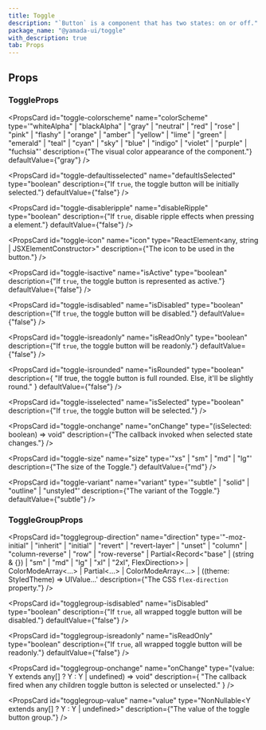 ```yaml
---
title: Toggle
description: "`Button` is a component that has two states: on or off."
package_name: "@yamada-ui/toggle"
with_description: true
tab: Props
---
```


## Props

### ToggleProps

<PropsCard
  id="toggle-colorscheme"
  name="colorScheme"
  type='"whiteAlpha" | "blackAlpha" | "gray" | "neutral" | "red" | "rose" | "pink" | "flashy" | "orange" | "amber" | "yellow" | "lime" | "green" | "emerald" | "teal" | "cyan" | "sky" | "blue" | "indigo" | "violet" | "purple" | "fuchsia"'
  description={"The visual color appearance of the component."}
  defaultValue={"gray"}
/>

<PropsCard
  id="toggle-defaultisselected"
  name="defaultIsSelected"
  type="boolean"
  description={"If `true`, the toggle button will be initially selected."}
  defaultValue={"false"}
/>

<PropsCard
  id="toggle-disableripple"
  name="disableRipple"
  type="boolean"
  description={"If `true`, disable ripple effects when pressing a element."}
  defaultValue={"false"}
/>

<PropsCard
  id="toggle-icon"
  name="icon"
  type="ReactElement<any, string | JSXElementConstructor<any>>"
  description={"The icon to be used in the button."}
/>

<PropsCard
  id="toggle-isactive"
  name="isActive"
  type="boolean"
  description={"If `true`, the toggle button is represented as active."}
  defaultValue={"false"}
/>

<PropsCard
  id="toggle-isdisabled"
  name="isDisabled"
  type="boolean"
  description={"If `true`, the toggle button will be disabled."}
  defaultValue={"false"}
/>

<PropsCard
  id="toggle-isreadonly"
  name="isReadOnly"
  type="boolean"
  description={"If `true`, the toggle button will be readonly."}
  defaultValue={"false"}
/>

<PropsCard
  id="toggle-isrounded"
  name="isRounded"
  type="boolean"
  description={
    "If true, the toggle button is full rounded. Else, it'll be slightly round."
  }
  defaultValue={"false"}
/>

<PropsCard
  id="toggle-isselected"
  name="isSelected"
  type="boolean"
  description={"If `true`, the toggle button will be selected."}
/>

<PropsCard
  id="toggle-onchange"
  name="onChange"
  type="(isSelected: boolean) => void"
  description={"The callback invoked when selected state changes."}
/>

<PropsCard
  id="toggle-size"
  name="size"
  type='"xs" | "sm" | "md" | "lg"'
  description={"The size of the Toggle."}
  defaultValue={"md"}
/>

<PropsCard
  id="toggle-variant"
  name="variant"
  type='"subtle" | "solid" | "outline" | "unstyled"'
  description={"The variant of the Toggle."}
  defaultValue={"subtle"}
/>

### ToggleGroupProps

<PropsCard
  id="togglegroup-direction"
  name="direction"
  type='"-moz-initial" | "inherit" | "initial" | "revert" | "revert-layer" | "unset" | "column" | "column-reverse" | "row" | "row-reverse" | Partial<Record<"base" | (string & {}) | "sm" | "md" | "lg" | "xl" | "2xl", FlexDirection>> | ColorModeArray<...> | Partial<...> | ColorModeArray<...> | ((theme: StyledTheme) => UIValue...'
  description={"The CSS `flex-direction` property."}
/>

<PropsCard
  id="togglegroup-isdisabled"
  name="isDisabled"
  type="boolean"
  description={"If `true`, all wrapped toggle button will be disabled."}
  defaultValue={"false"}
/>

<PropsCard
  id="togglegroup-isreadonly"
  name="isReadOnly"
  type="boolean"
  description={"If `true`, all wrapped toggle button will be readonly."}
  defaultValue={"false"}
/>

<PropsCard
  id="togglegroup-onchange"
  name="onChange"
  type="(value: Y extends any[] ? Y : Y | undefined) => void"
  description={
    "The callback fired when any children toggle button is selected or unselected."
  }
/>

<PropsCard
  id="togglegroup-value"
  name="value"
  type="NonNullable<Y extends any[] ? Y : Y | undefined>"
  description={"The value of the toggle button group."}
/>
